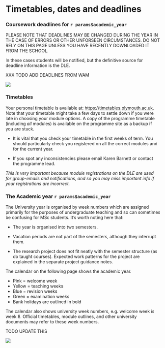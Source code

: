 # Timetables, dates and deadlines

### Coursework deadlines for `r params$academic_year`

\index{Deadlines}

PLEASE NOTE THAT DEADLINES MAY BE CHANGED DURING THE YEAR IN THE CASE OF ERRORS
OR OTHER UNFORSEEN CIRCUMSTANCES. DO NOT RELY ON THIS PAGE UNLESS YOU HAVE
RECENTLY DOWNLOADED IT FROM THE SCHOOL.

In these cases students will be notified, but the definitive source for deadline
information is the DLE.

XXX TODO ADD DEADLINES FROM WAM

![](static/students.png)

### Timetables {#timetable}

\index{Timetables}

Your personal timetable is available at: <https://timetables.plymouth.ac.uk>.
Note that your timetable might take a few days to settle down if you were late
in choosing your module options. A copy of the programme timetable (including
_all_ modules) is available on the programme site as a backup if you are stuck.

-   It is vital that you check your timetable in the first weeks of term. You
    should particularly check you registered on all the correct modules and for
    the current year.

-   If you spot any inconsistencies please email Karen Barnett or contact the
    programme lead.

_This is very important because module registrations on the DLE are used for
group-emails and notifications, and so you may miss important info if your
registrations are incorrect._

### The Academic year `r params$academic_year`

The University year is organised by week numbers which are assigned primarily
for the purposes of undergraduate teaching and so can sometimes be confusing for
MSc students. It's worth noting here that:

-   The year is organised into two semesters.

-   Vacation periods are not part of the semesters, although they interrupt
    them.

-   The research project does not fit neatly with the semester structure (as do
    taught courses). Expected work patterns for the project are explained in the
    separate project guidance notes.

The calendar on the following page shows the academic year.

-   Pink = welcome week
-   Yellow = teaching weeks
-   Blue = revision weeks
-   Green = examination weeks
-   Bank holidays are outlined in bold

The calendar also shows university week numbers, e.g. welcome week is week 8.
Official timetables, module outlines, and other university documents may refer
to these week numbers.

TODO UPDATE THIS

![](static/UniversityWeeks.png)
